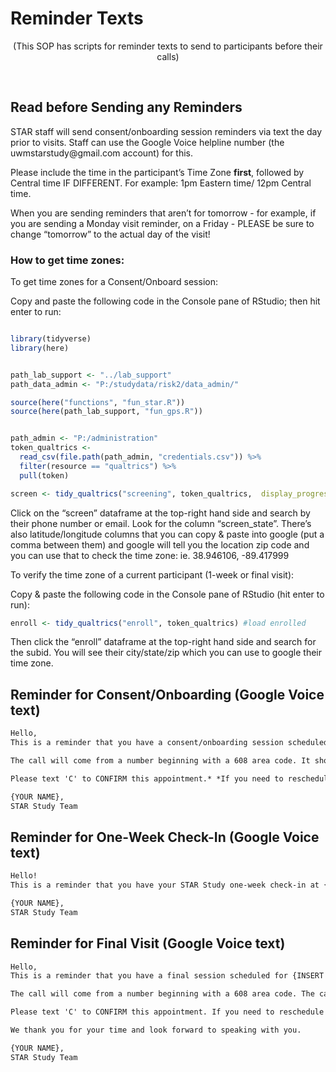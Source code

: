 # Reminder Texts {#sec-reminder_messages}

<center>(This SOP has scripts for reminder texts to send to participants before their calls)</center>

 

## Read before Sending any Reminders

STAR staff will send consent/onboarding session reminders via text the day prior to visits. Staff can use the Google Voice helpline number (the uwmstarstudy\@gmail.com account) for this. 

Please include the time in the participant's Time Zone **first**, followed by Central time IF DIFFERENT. For example: 1pm Eastern time/ 12pm Central time. 

When you are sending reminders that aren't for tomorrow - for example, if you are sending a Monday visit reminder, on a Friday - PLEASE be sure to change "tomorrow" to the actual day of the visit!


### How to get time zones:

To get time zones for a Consent/Onboard session:

Copy and paste the following code in the Console pane of RStudio; then hit enter to run:
```r

library(tidyverse)
library(here)


path_lab_support <- "../lab_support"
path_data_admin <- "P:/studydata/risk2/data_admin/"

source(here("functions", "fun_star.R"))
source(here(path_lab_support, "fun_gps.R"))


path_admin <- "P:/administration"
token_qualtrics <-
  read_csv(file.path(path_admin, "credentials.csv")) %>%
  filter(resource == "qualtrics") %>%
  pull(token)

screen <- tidy_qualtrics("screening", token_qualtrics,  display_progress = FALSE, raw=TRUE) 
```

Click on the "screen" dataframe at the top-right hand side and search by their phone number or email. Look for the column "screen_state". There's also latitude/longitude columns that you can copy & paste into google (put a comma between them) and google will tell you the location zip code and you can use that to check the time zone: ie. 38.946106, -89.417999


To verify the time zone of a current participant (1-week or final visit):

Copy & paste the following code in the Console pane of RStudio (hit enter to run):

```r
enroll <- tidy_qualtrics("enroll", token_qualtrics) #load enrolled
```
Then click the "enroll" dataframe at the top-right hand side and search for the subid. You will see their city/state/zip which you can use to google their time zone.



## Reminder for Consent/Onboarding (Google Voice text)

```html
Hello,  
This is a reminder that you have a consent/onboarding session scheduled for {INSERT TIME} (INSERT TIME ZONE ABBREVIATION)/{INSERT TIME} CENTRAL TIME (CST) Tomorrow (DATE).*

The call will come from a number beginning with a 608 area code. It should take around 30 minutes and you will receive $20 if you successfully complete the session.*

Please text 'C' to CONFIRM this appointment.* *If you need to reschedule for any reason, please use the following link: <https://doodle.com/bp/starstudy1/consent-session>* *We thank you for your time and look forward to speaking with you.

{YOUR NAME},
STAR Study Team
```

## Reminder for One-Week Check-In (Google Voice text) 

```html
Hello!
This is a reminder that you have your STAR Study one-week check-in at {INSERT TIME} (INSERT TIME ZONE ABBREVIATION)/{INSERT TIME} CENTRAL TIME (CST), tomorrow, DATE, MONTH DATE. The call should take 5-10 minutes and you'll be compensated $10 for attending. The call will also come from a 608 area code. Thank you and I look forward to speaking with you soon!

{YOUR NAME},
STAR Study Team
```

## Reminder for Final Visit (Google Voice text) 

```html
Hello,
This is a reminder that you have a final session scheduled for {INSERT TIME} (INSERT TIME ZONE ABBREVIATION)/{INSERT TIME} CENTRAL TIME (CST) Tomorrow (DATE) .

The call will come from a number beginning with a 608 area code. The call should take less than 30 minutes and you will receive $10 if you successfully complete the session. During the session, our team member will assist you to delete the app or change the permissions to stop data sharing.

Please text 'C' to CONFIRM this appointment. If you need to reschedule for any reason, please let us know by replying to this message.

We thank you for your time and look forward to speaking with you.

{YOUR NAME},
STAR Study Team
```